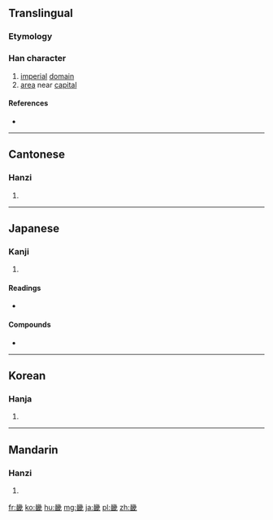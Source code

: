 ==Translingual==

===Etymology===
{{Han compound|田|幾|c1=s|c2=p|ls=psc}}

===Han character===
{{Han char|rn=102|rad=田|as=10|sn=15|four=2265<sub>3</sub>|canj=女戈田 (VIW)}}

# [[imperial]] [[domain]]
# [[area]] near [[capital]]

====References====
* {{Han ref|kx=0766.080|dkj=21925|dj=1176.190|hdz=42551.090|uh=757F|ud=30079|bh=BD42|bd=48450}}

----

==Cantonese==

===Hanzi===
{{yue-hanzi|jyut=gei1|y=gei1}}

# {{defn|lang=yue|sort=田10}}

----

==Japanese==

===Kanji===
{{ja-kanji|grade=8|rs=田10}}

# {{defn|lang=ja|sort=田10}}

====Readings====
* {{ja-readings|on=[[き]] (ki)|kun=[[みやこ]] (miyako)|nanori=}}

====Compounds====
* {{term|近畿||[[w:Kinki|Kinki]] region|tr=[[きんき]], [[kinki]]|sc=Jpan|lang=ja}}

----

==Korean==

===Hanja===
{{ko-hanja|hangeul=기|eumhun='경기 - 왕도 주위로 오백리 이내의 땅'|rv=gi|mr=ki|y=ki}}

# {{defn|lang=ko|sort=田10}}

----

==Mandarin==

===Hanzi===
{{cmn-hanzi|pin=[[jī]] ([[ji1]])|wg=chi<sup>1</sup>}}

# {{defn|lang=cmn|sort=田10}}

[[fr:畿]]
[[ko:畿]]
[[hu:畿]]
[[mg:畿]]
[[ja:畿]]
[[pl:畿]]
[[zh:畿]]